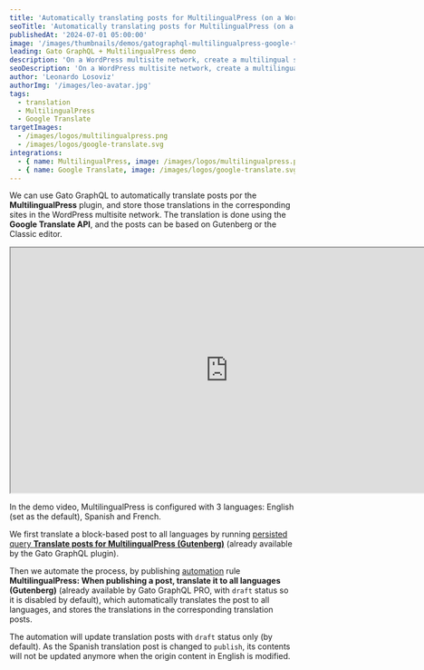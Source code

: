 ```yaml
---
title: 'Automatically translating posts for MultilingualPress (on a WordPress multisite network)'
seoTitle: 'Automatically translating posts for MultilingualPress (on a WordPress multisite network) with support for the Gutenberg block editor, via the Google Translate API using Gato GraphQL'
publishedAt: '2024-07-01 05:00:00'
image: '/images/thumbnails/demos/gatographql-multilingualpress-google-translate-wordpress.png'
leading: Gato GraphQL + MultilingualPress demo
description: 'On a WordPress multisite network, create a multilingual site managed via MultilingualPress, and use Gato GraphQL + Google Translate to automatically translate content (with support for Gutenberg) and store those translations in the corresponding sites in the network.'
seoDescription: 'On a WordPress multisite network, create a multilingual site managed via MultilingualPress, and use Gato GraphQL + Google Translate to automatically translate content (with support for Gutenberg) and store those translations in the corresponding sites in the network.'
author: 'Leonardo Losoviz'
authorImg: '/images/leo-avatar.jpg'
tags:
  - translation
  - MultilingualPress
  - Google Translate
targetImages:
  - /images/logos/multilingualpress.png
  - /images/logos/google-translate.svg
integrations: 
  - { name: MultilingualPress, image: /images/logos/multilingualpress.png, url: https://multilingualpress.org }
  - { name: Google Translate, image: /images/logos/google-translate.svg, url: https://cloud.google.com/translate/ }
---
```


We can use Gato GraphQL to automatically translate posts por the **MultilingualPress** plugin, and store those translations in the corresponding sites in the WordPress multisite network. The translation is done using the **Google Translate API**, and the posts can be based on Gutenberg or the Classic editor.

<div className="aspect-video lg:-ml-32 lg:-mr-32">
  <iframe
    className="w-full h-full"
    src="https://www.youtube.com/embed/6wbQtY0BEAM"
    title="Automatically translating posts for MultilingualPress"
    width="768"
    height="432"
    allow="accelerometer; autoplay; clipboard-write; encrypted-media; gyroscope; picture-in-picture; web-share"
    allowFullScreen
  >
  </iframe>
</div>

In the demo video, MultilingualPress is configured with 3 languages: English (set as the default), Spanish and French.

We first translate a block-based post to all languages by running [persisted query **Translate posts for MultilingualPress (Gutenberg)**](/library/translate-posts-for-multilingualpress-gutenberg) (already available by the Gato GraphQL plugin).

Then we automate the process, by publishing [automation](/features/automation) rule **MultilingualPress: When publishing a post, translate it to all languages (Gutenberg)** (already available by Gato GraphQL PRO, with `draft` status so it is disabled by default), which automatically translates the post to all languages, and stores the translations in the corresponding translation posts.

The automation will update translation posts with `draft` status only (by default). As the Spanish translation post is changed to `publish`, its contents will not be updated anymore when the origin content in English is modified.
